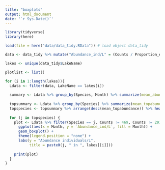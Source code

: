 ```yaml
---
title: "boxplots"
output: html_document
date: '`r Sys.Date()`'
---
```


```r
library(tidyverse)
library(here)
```

```r
load(file = here("data/data_tidy.RData")) # load object data_tidy

data <- data_tidy %>% mutate("Abundance_ind/L" = (Counts / Proportion_of_sample_counted) / Sampling_volume_net_L)

lakes <- unique(data_tidy$LakeName)

plotlist <- list()

for (i in 1:length(lakes)){
  Ldata <- filter(data, LakeName == lakes[i])
  
  summary <- Ldata %>% group_by(Species, Month) %>% summarize(mean_abundance = mean(`Abundance_ind/L`, na.rm = TRUE))
  
  topsummary <- Ldata %>% group_by(Species) %>% summarize(mean_topabundance = mean(`Abundance_ind/L`, na.rm = TRUE))
  topspecies <- topsummary %>% arrange(desc(mean_topabundance)) %>% head(n = 3) %>% .[[1]] # Find the 3 species with the highest abundances
  
  for (j in topspecies) {
    plot <- Ldata %>% filter(Species == j, Counts != 469, Counts != 291) %>% 
      ggplot(aes(x = Month, y = `Abundance_ind/L`, fill = Month)) +
      geom_boxplot() +
      theme(legend.position = "none") +
      labs(y = "Abundance individuals/L",
           title = paste0(j, " in ", lakes[[i]]))
    
    print(plot)
  }
}
```